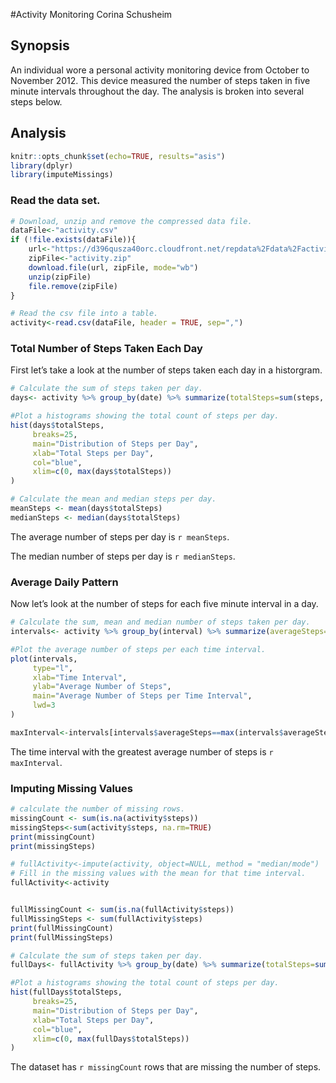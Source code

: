#Activity Monitoring
Corina Schusheim

## Synopsis
An individual wore a personal activity monitoring device from October to November 2012. This device measured the number of steps taken in five minute intervals throughout the day. The analysis is broken into several steps below.

## Analysis

```r
knitr::opts_chunk$set(echo=TRUE, results="asis")
library(dplyr)
library(imputeMissings)
```

### Read the data set.
```r
# Download, unzip and remove the compressed data file.
dataFile<-"activity.csv"
if (!file.exists(dataFile)){
    url<-"https://d396qusza40orc.cloudfront.net/repdata%2Fdata%2Factivity.zip"
    zipFile<-"activity.zip"
    download.file(url, zipFile, mode="wb")
    unzip(zipFile)
    file.remove(zipFile)
}

# Read the csv file into a table.
activity<-read.csv(dataFile, header = TRUE, sep=",")
```

### Total Number of Steps Taken Each Day
First let's take a look at the number of steps taken each day in a historgram.

```r
# Calculate the sum of steps taken per day.
days<- activity %>% group_by(date) %>% summarize(totalSteps=sum(steps, na.rm=TRUE))

#Plot a histograms showing the total count of steps per day.
hist(days$totalSteps,
     breaks=25, 
     main="Distribution of Steps per Day", 
     xlab="Total Steps per Day", 
     col="blue", 
     xlim=c(0, max(days$totalSteps))
)

# Calculate the mean and median steps per day.
meanSteps <- mean(days$totalSteps)
medianSteps <- median(days$totalSteps)
```

The average number of steps per day is `r meanSteps`.

The median number of steps per day is `r medianSteps`.

### Average Daily Pattern
Now let's look at the number of steps for each five minute interval in a day.

```r
# Calculate the sum, mean and median number of steps taken per day.
intervals<- activity %>% group_by(interval) %>% summarize(averageSteps=mean(steps, na.rm=TRUE))

#Plot the average number of steps per each time interval.
plot(intervals, 
     type="l",
     xlab="Time Interval",
     ylab="Average Number of Steps",
     main="Average Number of Steps per Time Interval",
     lwd=3
)

maxInterval<-intervals[intervals$averageSteps==max(intervals$averageSteps),1]
```

The time interval with the greatest average number of steps is `r maxInterval`.

### Imputing Missing Values

```r
# calculate the number of missing rows.
missingCount <- sum(is.na(activity$steps))
missingSteps<-sum(activity$steps, na.rm=TRUE)
print(missingCount)
print(missingSteps)

# fullActivity<-impute(activity, object=NULL, method = "median/mode")
# Fill in the missing values with the mean for that time interval.
fullActivity<-activity


fullMissingCount <- sum(is.na(fullActivity$steps))
fullMissingSteps <- sum(fullActivity$steps)
print(fullMissingCount)
print(fullMissingSteps)

# Calculate the sum of steps taken per day.
fullDays<- fullActivity %>% group_by(date) %>% summarize(totalSteps=sum(steps, na.rm=TRUE))

#Plot a histograms showing the total count of steps per day.
hist(fullDays$totalSteps,
     breaks=25, 
     main="Distribution of Steps per Day", 
     xlab="Total Steps per Day", 
     col="blue", 
     xlim=c(0, max(fullDays$totalSteps))
)


```

The dataset has `r missingCount` rows that are missing the number of steps.
